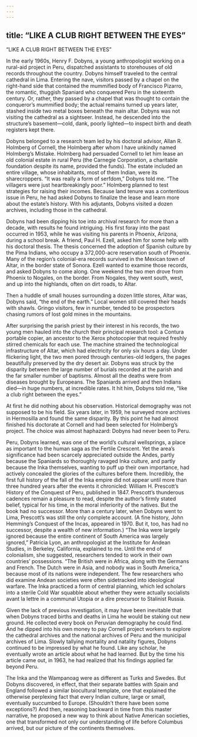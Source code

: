 ```yaml
---
---
---
```

title: “LIKE A CLUB RIGHT BETWEEN THE EYES”
---

“LIKE A CLUB RIGHT BETWEEN THE EYES”

In the early 1960s, Henry F. Dobyns, a young anthropologist working on a rural-aid project in Peru, dispatched assistants to storehouses of old records throughout the country. Dobyns himself traveled to the central cathedral in Lima. Entering the nave, visitors passed by a chapel on the right-hand side that contained the mummified body of Francisco Pizarro, the romantic, thuggish Spaniard who conquered Peru in the sixteenth century. Or, rather, they passed by a chapel that was thought to contain the conqueror’s mummified body; the actual remains turned up years later, stashed inside two metal boxes beneath the main altar. Dobyns was not visiting the cathedral as a sightseer. Instead, he descended into the structure’s basement—cold, dank, poorly lighted—to inspect birth and death registers kept there.

Dobyns belonged to a research team led by his doctoral advisor, Allan R. Holmberg of Cornell, the Holmberg after whom I have unkindly named Holmberg’s Mistake. Holmberg had persuaded Cornell to let him lease an old colonial estate in rural Peru (the Carnegie Corporation, a charitable foundation despite its name, provided the funds). The estate included an entire village, whose inhabitants, most of them Indian, were its sharecroppers. “It was really a form of serfdom,” Dobyns told me. “The villagers were just heartbreakingly poor.” Holmberg planned to test strategies for raising their incomes. Because land tenure was a contentious issue in Peru, he had asked Dobyns to finalize the lease and learn more about the estate’s history. With his adjutants, Dobyns visited a dozen archives, including those in the cathedral.

Dobyns had been dipping his toe into archival research for more than a decade, with results he found intriguing. His first foray into the past occurred in 1953, while he was visiting his parents in Phoenix, Arizona, during a school break. A friend, Paul H. Ezell, asked him for some help with his doctoral thesis. The thesis concerned the adoption of Spanish culture by the Pima Indians, who occupy a 372,000-acre reservation south of Phoenix. Many of the region’s colonial-era records survived in the Mexican town of Altar, in the border state of Sonora. Ezell wanted to examine those records, and asked Dobyns to come along. One weekend the two men drove from Phoenix to Nogales, on the border. From Nogales, they went south, west, and up into the highlands, often on dirt roads, to Altar.

Then a huddle of small houses surrounding a dozen little stores, Altar was, Dobyns said, “the end of the earth.” Local women still covered their heads with shawls. Gringo visitors, few in number, tended to be prospectors chasing rumors of lost gold mines in the mountains.

After surprising the parish priest by their interest in his records, the two young men hauled into the church their principal research tool: a Contura portable copier, an ancestor to the Xerox photocopier that required freshly stirred chemicals for each use. The machine strained the technological infrastructure of Altar, which had electricity for only six hours a day. Under flickering light, the two men pored through centuries-old ledgers, the pages beautifully preserved by the dry desert air. Dobyns was struck by the disparity between the large number of burials recorded at the parish and the far smaller number of baptisms. Almost all the deaths were from diseases brought by Europeans. The Spaniards arrived and then Indians died—in huge numbers, at incredible rates. It hit him, Dobyns told me, “like a club right between the eyes.”

At first he did nothing about his observation. Historical demography was not supposed to be his field. Six years later, in 1959, he surveyed more archives in Hermosilla and found the same disparity. By this point he had almost finished his doctorate at Cornell and had been selected for Holmberg’s project. The choice was almost haphazard: Dobyns had never been to Peru.

Peru, Dobyns learned, was one of the world’s cultural wellsprings, a place as important to the human saga as the Fertile Crescent. Yet the area’s significance had been scarcely appreciated outside the Andes, partly because the Spaniards so thoroughly ravaged Inka culture, and partly because the Inka themselves, wanting to puff up their own importance, had actively concealed the glories of the cultures before them. Incredibly, the first full history of the fall of the Inka empire did not appear until more than three hundred years after the events it chronicled: William H. Prescott’s History of the Conquest of Peru, published in 1847. Prescott’s thunderous cadences remain a pleasure to read, despite the author’s firmly stated belief, typical for his time, in the moral inferiority of the natives. But the book had no successor. More than a century later, when Dobyns went to Lima, Prescott’s was still the only complete account. (A fine history, John Hemming’s Conquest of the Incas, appeared in 1970. But it, too, has had no successor, despite a wealth of new information.) “The Inka were largely ignored because the entire continent of South America was largely ignored,” Patricia Lyon, an anthropologist at the Institute for Andean Studies, in Berkeley, California, explained to me. Until the end of colonialism, she suggested, researchers tended to work in their own countries’ possessions. “The British were in Africa, along with the Germans and French. The Dutch were in Asia, and nobody was in South America,” because most of its nations were independent. The few researchers who did examine Andean societies were often sidetracked into ideological warfare. The Inka practiced a form of central planning, which led scholars into a sterile Cold War squabble about whether they were actually socialists avant la lettre in a communal Utopia or a dire precursor to Stalinist Russia.

Given the lack of previous investigation, it may have been inevitable that when Dobyns traced births and deaths in Lima he would be staking out new ground. He collected every book on Peruvian demography he could find. And he dipped into his own money to pay Cornell project workers to explore the cathedral archives and the national archives of Peru and the municipal archives of Lima. Slowly tallying mortality and natality figures, Dobyns continued to be impressed by what he found. Like any scholar, he eventually wrote an article about what he had learned. But by the time his article came out, in 1963, he had realized that his findings applied far beyond Peru.

The Inka and the Wampanoag were as different as Turks and Swedes. But Dobyns discovered, in effect, that their separate battles with Spain and England followed a similar biocultural template, one that explained the otherwise perplexing fact that every Indian culture, large or small, eventually succumbed to Europe. (Shouldn’t there have been some exceptions?) And then, reasoning backward in time from this master narrative, he proposed a new way to think about Native American societies, one that transformed not only our understanding of life before Columbus arrived, but our picture of the continents themselves.
